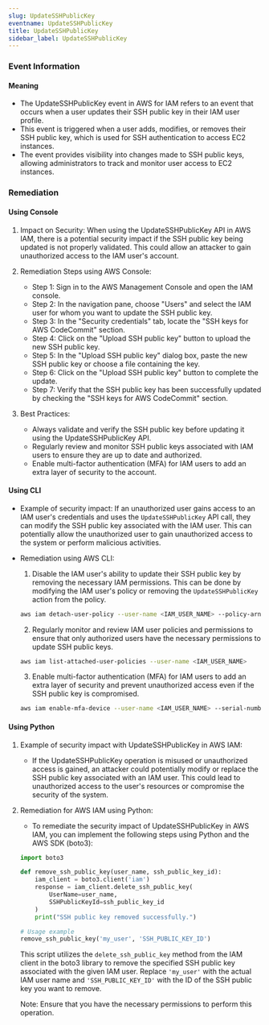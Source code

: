 ```yaml
--- 
slug: UpdateSSHPublicKey
eventname: UpdateSSHPublicKey
title: UpdateSSHPublicKey
sidebar_label: UpdateSSHPublicKey
---
```

                       
### Event Information

#### Meaning

- The UpdateSSHPublicKey event in AWS for IAM refers to an event that occurs when a user updates their SSH public key in their IAM user profile.
- This event is triggered when a user adds, modifies, or removes their SSH public key, which is used for SSH authentication to access EC2 instances.
- The event provides visibility into changes made to SSH public keys, allowing administrators to track and monitor user access to EC2 instances.

### Remediation

#### Using Console

1. Impact on Security: When using the UpdateSSHPublicKey API in AWS IAM, there is a potential security impact if the SSH public key being updated is not properly validated. This could allow an attacker to gain unauthorized access to the IAM user's account.

2. Remediation Steps using AWS Console:
   - Step 1: Sign in to the AWS Management Console and open the IAM console.
   - Step 2: In the navigation pane, choose "Users" and select the IAM user for whom you want to update the SSH public key.
   - Step 3: In the "Security credentials" tab, locate the "SSH keys for AWS CodeCommit" section.
   - Step 4: Click on the "Upload SSH public key" button to upload the new SSH public key.
   - Step 5: In the "Upload SSH public key" dialog box, paste the new SSH public key or choose a file containing the key.
   - Step 6: Click on the "Upload SSH public key" button to complete the update.
   - Step 7: Verify that the SSH public key has been successfully updated by checking the "SSH keys for AWS CodeCommit" section.

3. Best Practices:
   - Always validate and verify the SSH public key before updating it using the UpdateSSHPublicKey API.
   - Regularly review and monitor SSH public keys associated with IAM users to ensure they are up to date and authorized.
   - Enable multi-factor authentication (MFA) for IAM users to add an extra layer of security to the account.

#### Using CLI

- Example of security impact: If an unauthorized user gains access to an IAM user's credentials and uses the `UpdateSSHPublicKey` API call, they can modify the SSH public key associated with the IAM user. This can potentially allow the unauthorized user to gain unauthorized access to the system or perform malicious activities.

- Remediation using AWS CLI:
  1. Disable the IAM user's ability to update their SSH public key by removing the necessary IAM permissions. This can be done by modifying the IAM user's policy or removing the `UpdateSSHPublicKey` action from the policy.
  
    ```bash
    aws iam detach-user-policy --user-name <IAM_USER_NAME> --policy-arn <POLICY_ARN>
    ```
    
  2. Regularly monitor and review IAM user policies and permissions to ensure that only authorized users have the necessary permissions to update SSH public keys.
  
    ```bash
    aws iam list-attached-user-policies --user-name <IAM_USER_NAME>
    ```
    
  3. Enable multi-factor authentication (MFA) for IAM users to add an extra layer of security and prevent unauthorized access even if the SSH public key is compromised.
  
    ```bash
    aws iam enable-mfa-device --user-name <IAM_USER_NAME> --serial-number <MFA_DEVICE_SERIAL_NUMBER> --authentication-code1 <CODE1> --authentication-code2 <CODE2>
    ```

#### Using Python

1. Example of security impact with UpdateSSHPublicKey in AWS IAM:
   - If the UpdateSSHPublicKey operation is misused or unauthorized access is gained, an attacker could potentially modify or replace the SSH public key associated with an IAM user. This could lead to unauthorized access to the user's resources or compromise the security of the system.

2. Remediation for AWS IAM using Python:
   - To remediate the security impact of UpdateSSHPublicKey in AWS IAM, you can implement the following steps using Python and the AWS SDK (boto3):

   ```python
   import boto3

   def remove_ssh_public_key(user_name, ssh_public_key_id):
       iam_client = boto3.client('iam')
       response = iam_client.delete_ssh_public_key(
           UserName=user_name,
           SSHPublicKeyId=ssh_public_key_id
       )
       print("SSH public key removed successfully.")

   # Usage example
   remove_ssh_public_key('my_user', 'SSH_PUBLIC_KEY_ID')
   ```

   This script utilizes the `delete_ssh_public_key` method from the IAM client in the boto3 library to remove the specified SSH public key associated with the given IAM user. Replace `'my_user'` with the actual IAM user name and `'SSH_PUBLIC_KEY_ID'` with the ID of the SSH public key you want to remove.

   Note: Ensure that you have the necessary permissions to perform this operation.


 